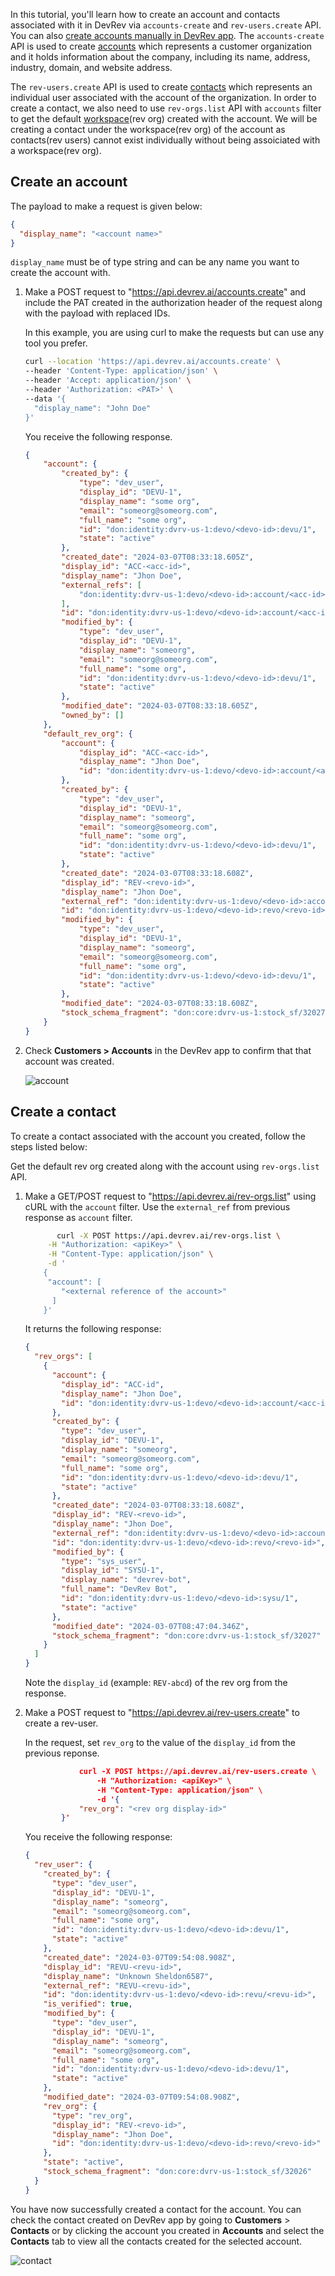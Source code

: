 In this tutorial, you'll learn how to create an account and contacts associated with it in DevRev via `accounts-create` and `rev-users.create` API. You can also [create accounts manually in DevRev app](https://docs.devrev.ai/product/customers#add-new-customers).
The `accounts-create` API is used to create [accounts](https://docs.devrev.ai/product/grow#-account) which represents a customer organization and it holds information about the company, including its name, address, industry, domain, and website address.

The `rev-users.create` API is used to create [contacts](https://docs.devrev.ai/product/grow#-contact) which represents an individual user associated with the account of the organization. In order to create a contact, we also need to use `rev-orgs.list` API with `accounts` filter to get the default [workspace](https://docs.devrev.ai/product/grow#-workspace)(rev org) created with the account. We will be creating a contact under the workspace(rev org) of the account as contacts(rev users) cannot exist individually without being assoiciated with a workspace(rev org).

## Create an account

The payload to make a request is given below:

```JSON
{
  "display_name": "<account name>"
}
```

`display_name` must be of type string and can be any name you want to create the account with.

1. Make a POST request to "https://api.devrev.ai/accounts.create" and include the PAT created in the authorization header of the request along with the payload with replaced IDs.

   In this example, you are using curl to make the requests but can use any tool you prefer.

   ```bash
   curl --location 'https://api.devrev.ai/accounts.create' \
   --header 'Content-Type: application/json' \
   --header 'Accept: application/json' \
   --header 'Authorization: <PAT>' \
   --data '{
     "display_name": "John Doe"
   }'
   ```

   You receive the following response.

   ```JSON
   {
       "account": {
           "created_by": {
               "type": "dev_user",
               "display_id": "DEVU-1",
               "display_name": "some org",
               "email": "someorg@someorg.com",
               "full_name": "some org",
               "id": "don:identity:dvrv-us-1:devo/<devo-id>:devu/1",
               "state": "active"
           },
           "created_date": "2024-03-07T08:33:18.605Z",
           "display_id": "ACC-<acc-id>",
           "display_name": "Jhon Doe",
           "external_refs": [
               "don:identity:dvrv-us-1:devo/<devo-id>:account/<acc-id>"
           ],
           "id": "don:identity:dvrv-us-1:devo/<devo-id>:account/<acc-id>",
           "modified_by": {
               "type": "dev_user",
               "display_id": "DEVU-1",
               "display_name": "someorg",
               "email": "someorg@someorg.com",
               "full_name": "some org",
               "id": "don:identity:dvrv-us-1:devo/<devo-id>:devu/1",
               "state": "active"
           },
           "modified_date": "2024-03-07T08:33:18.605Z",
           "owned_by": []
       },
       "default_rev_org": {
           "account": {
               "display_id": "ACC-<acc-id>",
               "display_name": "Jhon Doe",
               "id": "don:identity:dvrv-us-1:devo/<devo-id>:account/<acc-id>"
           },
           "created_by": {
               "type": "dev_user",
               "display_id": "DEVU-1",
               "display_name": "someorg",
               "email": "someorg@someorg.com",
               "full_name": "some org",
               "id": "don:identity:dvrv-us-1:devo/<devo-id>:devu/1",
               "state": "active"
           },
           "created_date": "2024-03-07T08:33:18.608Z",
           "display_id": "REV-<revo-id>",
           "display_name": "Jhon Doe",
           "external_ref": "don:identity:dvrv-us-1:devo/<devo-id>:account/<acc-id>",
           "id": "don:identity:dvrv-us-1:devo/<devo-id>:revo/<revo-id>",
           "modified_by": {
               "type": "dev_user",
               "display_id": "DEVU-1",
               "display_name": "someorg",
               "email": "someorg@someorg.com",
               "full_name": "some org",
               "id": "don:identity:dvrv-us-1:devo/<devo-id>:devu/1",
               "state": "active"
           },
           "modified_date": "2024-03-07T08:33:18.608Z",
           "stock_schema_fragment": "don:core:dvrv-us-1:stock_sf/32027"
       }
   }
   ```

1. Check **Customers > Accounts** in the DevRev app to confirm that that account was created.

   ![account](https://github.com/devrev/fern-api-docs/assets/74637789/fc14cbdc-bd1d-4411-a5cb-1933fe99cc56)

## Create a contact

To create a contact associated with the account you created, follow the steps listed below:

Get the default rev org created along with the account using `rev-orgs.list` API.

1. Make a GET/POST request to "https://api.devrev.ai/rev-orgs.list" using cURL with the `account` filter. Use the `external_ref` from previous response as `account` filter.

   ```bash
          curl -X POST https://api.devrev.ai/rev-orgs.list \
        -H "Authorization: <apiKey>" \
        -H "Content-Type: application/json" \
        -d '
       {
        "account": [
           "<external reference of the account>"
         ]
       }'
   ```

   It returns the following response:

   ```json
   {
     "rev_orgs": [
       {
         "account": {
           "display_id": "ACC-id",
           "display_name": "Jhon Doe",
           "id": "don:identity:dvrv-us-1:devo/<devo-id>:account/<acc-id>"
         },
         "created_by": {
           "type": "dev_user",
           "display_id": "DEVU-1",
           "display_name": "someorg",
           "email": "someorg@someorg.com",
           "full_name": "some org",
           "id": "don:identity:dvrv-us-1:devo/<devo-id>:devu/1",
           "state": "active"
         },
         "created_date": "2024-03-07T08:33:18.608Z",
         "display_id": "REV-<revo-id>",
         "display_name": "Jhon Doe",
         "external_ref": "don:identity:dvrv-us-1:devo/<devo-id>:account/<acc-id>",
         "id": "don:identity:dvrv-us-1:devo/<devo-id>:revo/<revo-id>",
         "modified_by": {
           "type": "sys_user",
           "display_id": "SYSU-1",
           "display_name": "devrev-bot",
           "full_name": "DevRev Bot",
           "id": "don:identity:dvrv-us-1:devo/<devo-id>:sysu/1",
           "state": "active"
         },
         "modified_date": "2024-03-07T08:47:04.346Z",
         "stock_schema_fragment": "don:core:dvrv-us-1:stock_sf/32027"
       }
     ]
   }
   ```

   Note the `display_id` (example: `REV-abcd`) of the rev org from the response.

2. Make a POST request to "https://api.devrev.ai/rev-users.create" to create a rev-user.

   In the request, set `rev_org` to the value of the `display_id` from the previous reponse.

   ```json
               curl -X POST https://api.devrev.ai/rev-users.create \
                   -H "Authorization: <apiKey>" \
                   -H "Content-Type: application/json" \
                   -d '{
               "rev_org": "<rev org display-id>"
           }'
   ```

   You receive the following response:

   ```json
   {
     "rev_user": {
       "created_by": {
         "type": "dev_user",
         "display_id": "DEVU-1",
         "display_name": "someorg",
         "email": "someorg@someorg.com",
         "full_name": "some org",
         "id": "don:identity:dvrv-us-1:devo/<devo-id>:devu/1",
         "state": "active"
       },
       "created_date": "2024-03-07T09:54:08.908Z",
       "display_id": "REVU-<revu-id>",
       "display_name": "Unknown Sheldon6587",
       "external_ref": "REVU-<revu-id>",
       "id": "don:identity:dvrv-us-1:devo/<devo-id>:revu/<revu-id>",
       "is_verified": true,
       "modified_by": {
         "type": "dev_user",
         "display_id": "DEVU-1",
         "display_name": "someorg",
         "email": "someorg@someorg.com",
         "full_name": "some org",
         "id": "don:identity:dvrv-us-1:devo/<devo-id>:devu/1",
         "state": "active"
       },
       "modified_date": "2024-03-07T09:54:08.908Z",
       "rev_org": {
         "type": "rev_org",
         "display_id": "REV-<revo-id>",
         "display_name": "Jhon Doe",
         "id": "don:identity:dvrv-us-1:devo/<devo-id>:revo/<revo-id>"
       },
       "state": "active",
       "stock_schema_fragment": "don:core:dvrv-us-1:stock_sf/32026"
     }
   }
   ```

You have now successfully created a contact for the account. You can check the contact created on DevRev app by going to **Customers** > **Contacts** or by clicking the account you created in **Accounts** and select the **Contacts** tab to view all the contacts created for the selected account.

![contact](https://github.com/devrev/fern-api-docs/assets/74637789/4ba6eff1-ece6-4fee-b022-1fc99ec1ee1d)
